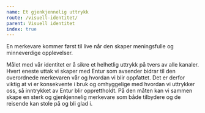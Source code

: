 ```yaml
---
name: Et gjenkjennelig uttrykk
route: /visuell-identitet/
parent: Visuell identitet
index: true
---
```



<PageHeader>
  En merkevare kommer først til live når den skaper meningsfulle og minneverdige
  opplevelser.
</PageHeader>

Målet med vår identitet er å sikre et helhetlig uttrykk på tvers av alle kanaler.
Hvert eneste uttak vi skaper med Entur som avsender bidrar til den overordnede merkevaren vår og hvordan vi blir oppfattet.
Det er derfor viktig at vi er konsekvente i bruk og omhyggelige med hvordan vi uttrykker oss, så inntrykket av Entur blir opprettholdt.
På den måten kan vi sammen skape en sterk og gjenkjennelig merkevare som både tilbydere og de reisende kan stole på og bli glad i.
